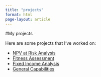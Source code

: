```yaml
---
title: "projects"
format: html
page-layout: article
---
```


#My projects

Here are some projects that I've worked on:

-   [NPV at Risk Analysis](NPV_RISK_Analysis.qmd)\
-   [Fitness Assessment](Assessing_fitness.qmd)\
-   [Fixed Income Analysis](IR_risk_Analysis.qmd)
-   [General Capabilities](exam.qmd)
